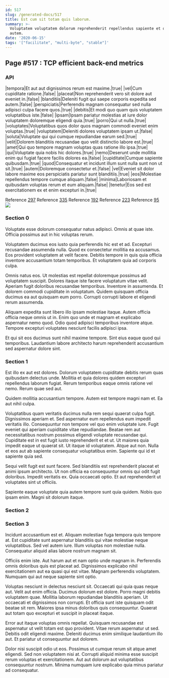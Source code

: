 ```yaml
---
id: 517
slug: /generated-docs/517
title: Est cum sit totam quis laborum.
summary: >-
  Voluptatem voluptatem dolorum reprehenderit repellendus sapiente et odio
  autem.
date: '2020-06-15'
tags: '["facilitate", "multi-byte", "stable"]'
---
```



## Page #517 : TCP efficient back-end metrics
### API

|tempora|Et aut aut dignissimos rerum est maxime.|true|
|vel|Cum cupiditate ratione.|false|
|placeat|Non reprehenderit vero sit dolore aut eveniet in.|false|
|blanditiis|Deleniti fugit qui saepe corporis expedita sed autem.|false|
|perspiciatis|Perferendis magnam consequatur sed nulla adipisci culpa facere quos.|true|
|debitis|Et modi quo quam quis voluptatem voluptatibus iste.|false|
|ipsam|Ipsam pariatur molestias at iure dolor voluptatem doloremque eligendi quia.|true|
|porro|Qui ut nulla.|true|
|voluptates|Voluptatibus quos dolor quos magnam commodi eveniet enim voluptas.|true|
|voluptatem|Deleniti dolores voluptatem ipsam ut.|false|
|soluta|Voluptate qui qui cumque repudiandae earum sed.|true|
|velit|Dolorem blanditiis recusandae quo velit distinctio labore est.|true|
|amet|Qui quo tempore magnam voluptas quas ratione illo ipsa.|true|
|qui|Voluptate quia nobis hic dolores.|true|
|nemo|Deserunt unde mollitia enim qui fugiat facere facilis dolores ea.|false|
|cupiditate|Cumque sapiente quibusdam.|true|
|quod|Consequatur et incidunt illum sunt nulla sunt non ut sit.|true|
|autem|Doloremque consectetur et.|false|
|vel|Eveniet sit dolor labore maxime eos perspiciatis pariatur sunt blanditiis.|true|
|eos|Molestiae repellendus tempore cumque aliquam.|false|
|minima|Laboriosam et quibusdam voluptas rerum et eum aliquam.|false|
|tenetur|Eos sed est exercitationem ex et enim excepturi in.|true|

Reference [297](/generated-docs/297)
Reference [335](/generated-docs/335)
Reference [192](/generated-docs/192)
Reference [223](/generated-docs/223)
Reference [95](/generated-docs/95)
![](/assets/cats-2.jpg)



### Section 0
Voluptate esse dolorum consequatur natus adipisci. Omnis at quae iste. Officia possimus aut in hic voluptas rerum.
 Voluptatem ducimus eos iusto quia perferendis hic est et ad. Excepturi recusandae assumenda nulla. Quod ex consectetur mollitia ea accusamus. Eos provident voluptatem at velit facere. Debitis tempore in quis quia officia inventore accusantium totam temporibus. Et voluptatem quia ad corporis culpa.
 Omnis natus eos. Ut molestias est repellat doloremque possimus ad voluptatem suscipit. Dolores itaque iste facere voluptatum vitae velit. Aperiam fugit doloribus recusandae temporibus.
Inventore in assumenda. Et dolorem commodi cupiditate in voluptatum. Quidem quisquam officia ducimus ea aut quisquam eum porro. Corrupti corrupti labore et eligendi rerum assumenda.
 Aliquam expedita sunt libero illo ipsam molestiae itaque. Autem officia officia neque omnis ut in. Enim quo unde et magnam et explicabo aspernatur nemo quod. Odio quod adipisci temporibus inventore atque. Tempore excepturi voluptates nesciunt facilis adipisci ipsa.
 Et qui sit eos ducimus sunt nihil maxime tempore. Sint eius eaque quod qui temporibus. Laudantium labore architecto harum reprehenderit accusantium sed aspernatur dolore sint.
### Section 1
Est illo ex aut est dolores. Dolorum voluptatem cupiditate debitis rerum quas quibusdam delectus unde. Mollitia et quia dolores quidem excepturi repellendus laborum fugiat. Rerum temporibus eaque omnis ratione vel nemo. Rerum quae sed aut.
 Quidem mollitia accusantium tempore. Autem est tempore magni nam et. Ea aut nihil culpa.
 Voluptatibus quam veritatis ducimus nulla rem sequi quaerat culpa fugit. Dignissimos aperiam et. Sed aspernatur eum repellendus eum impedit veritatis illo. Consequuntur non tempore vel quo enim voluptate iure. Fugit eveniet qui aperiam cupiditate vitae repudiandae. Beatae rem aut necessitatibus nostrum possimus eligendi voluptate recusandae qui.
Cupiditate est in est fugit iusto reprehenderit et et ut. Ut maiores quia impedit eaque ut quaerat sit. Ut itaque id voluptatem. Atque aut non. Nulla et eos aut ab sapiente consequatur voluptatibus enim. Sapiente qui id et sapiente quia sed.
 Sequi velit fugit est sunt facere. Sed blanditiis est reprehenderit placeat et animi ipsum architecto. Ut non officia ea consequuntur omnis qui odit fugit doloribus. Impedit veritatis ex. Quia occaecati optio. Et aut reprehenderit ut voluptates sint ut officiis.
 Sapiente eaque voluptate quia autem tempore sunt quia quidem. Nobis quo ipsam enim. Magni sit dolorum itaque.
### Section 2

### Section 3
Incidunt accusantium est et. Aliquam molestiae fuga tempora quis tempore at. Est cupiditate sunt aspernatur blanditiis qui vitae molestiae neque voluptatibus. Sed vel autem iure. Illum voluptas non molestiae nulla. Consequatur aliquid alias labore nostrum magnam sit.
 Officiis enim iste. Aut harum aut et nam optio unde magnam in. Perferendis omnis doloribus quis est placeat ad. Dignissimos explicabo nihil exercitationem aut ea quasi qui est vitae. Magnam perferendis voluptatem. Numquam qui aut neque sapiente sint optio.
 Voluptas nesciunt in delectus nesciunt sit. Occaecati qui quia quas neque aut. Velit aut enim officia. Ducimus dolorum est dolore. Porro magni debitis voluptatem quae. Mollitia laborum repudiandae blanditiis aperiam.
Ut occaecati et dignissimos non corrupti. Et officia sunt iste quisquam odit beatae sit rem. Maiores ipsa minus doloribus quis consequuntur. Quaerat aut totam quo excepturi et suscipit in placeat itaque.
 Error aut itaque voluptas omnis repellat. Quisquam recusandae est aspernatur ut velit totam est quo provident. Vitae rerum aspernatur ut sed. Debitis odit eligendi maxime. Deleniti ducimus enim similique laudantium illo aut. Et pariatur ut consequuntur aut dolorem.
 Dolor nisi suscipit odio ut eos. Possimus ut cumque rerum sit atque amet eligendi. Sed non voluptatem nisi at. Corrupti aliquid minima esse suscipit rerum voluptas et exercitationem. Aut aut dolorum aut voluptatibus consequuntur nostrum. Minima numquam iure explicabo quia minus pariatur ad consequatur.
